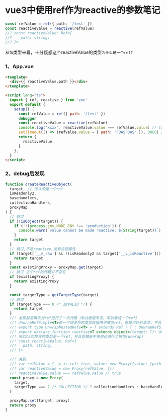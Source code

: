 # vue3中使用ref作为reactive的参数笔记

```ts
const refValue = ref({ path: '/test' })
const reactiveValue = reactive(refValue)
//? const reactiveValue: Ref<{
//?    path: string;
//? }>
```

从ts类型来看，十分疑惑这个reactiveValue的类型`为什么是一个ref?`

### 1、App.vue

```html
<template>
  <div>{{ reactiveValue.path }}</div>
</template>

<script lang="ts">
  import { ref, reactive } from 'vue'
  export default {
    setup() {
      const refValue = ref({ path: '/test' })
      debugger
      const reactiveValue = reactive(refValue)
      console.log('xxxx', reactiveValue.value === refValue.value) // true
      setTimeout(() => (refValue.value = { path: 'FDASFDAS' }), 3000) // rerender
      return {
        reactiveValue,
      }
    },
  }
</script>
```

### 2、debug后发现

```js
function createReactiveObject(
  target, // 传入的是一个ref
  isReadonly2,
  baseHandlers,
  collectionHandlers,
  proxyMap
) {
  // 跳过
  if (!isObject(target)) {
    if (!!(process.env.NODE_ENV !== 'production')) {
      console.warn(`value cannot be made reactive: ${String(target)}`)
    }
    return target
  }
  // 跳过,不是reactive,没有这些属性
  if (target['__v_raw'] && !(isReadonly2 && target['__v_isReactive'])) {
    return target
  }
  const existingProxy = proxyMap.get(target)
  // 跳过 这个ref的代理并不存在
  if (existingProxy) {
    return existingProxy
  }

  const targetType = getTargetType(target)
  // 跳过
  if (targetType === 0 /* INVALID */) {
    return target
  }
  //! 发现就是再次对ref进行了一次代理（单从使用来说，可以看成一个ref）
  //! UnwrapRefSimple<T>是一个很复杂的类型体操用于解包ref，但是只针对本文，不会走这个分支
  //! export type UnwrapNestedRefs<T> = T extends Ref ? T : UnwrapRefSimple<T>
  //! export declare function reactive<T extends object>(target: T): UnwrapNestedRefs<T>;
  //! 所以ts的推导的类型是一个ref，并且在模板中使用也进行了解包(unwrap)
  //! const reactiveValue: Ref<{
  //!   path: string;
  //! }>

  //! 类别
  //! var refValue = {__v_is_ref: true, value: new Proxy({value: {path:'test'},{})}
  //! var reactiveValue = new Proxy(refValue, {})
  //! reactiveValue.value === refValue.value // true
  const proxy = new Proxy(
    target,
    targetType === 2 /* COLLECTION */ ? collectionHandlers : baseHandlers
  )

  proxyMap.set(target, proxy)
  return proxy
}
```
